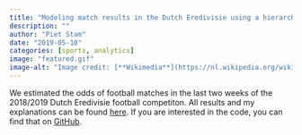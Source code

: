 ```yaml
---
title: "Modeling match results in the Dutch Eredivisie using a hierarchical Bayesian Poisson model"
description: ""
author: "Piet Stam"
date: "2019-05-10"
categories: [sports, analytics]
image: "featured.gif"
image-alt: "Image credit: [**Wikimedia**](https://nl.wikipedia.org/wiki/Thomas_Bayes#/media/Bestand:Thomas_Bayes.gif)"
---
```


We estimated the odds of football matches in the last two weeks of the 2018/2019 Dutch Eredivisie football competiton. All results and my explanations can be found [here](http://htmlpreview.github.com/?https://github.com/pjastam/r-bayesian-football-odds/blob/master/NL_eredivisie_2014_2019.html). If you are interested in the code, you can find that on [GitHub](https://github.com/pjastam/r-bayesian-football-odds).
